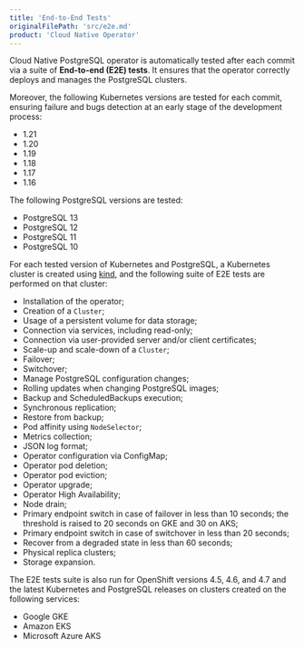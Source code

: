 ```yaml
---
title: 'End-to-End Tests'
originalFilePath: 'src/e2e.md'
product: 'Cloud Native Operator'
---
```


Cloud Native PostgreSQL operator is automatically tested after each
commit via a suite of **End-to-end (E2E) tests**. It ensures that
the operator correctly deploys and manages the PostgreSQL clusters.

Moreover, the following Kubernetes versions are tested for each commit,
ensuring failure and bugs detection at an early stage of the development
process:

* 1.21
* 1.20
* 1.19
* 1.18
* 1.17
* 1.16

The following PostgreSQL versions are tested:

* PostgreSQL 13
* PostgreSQL 12
* PostgreSQL 11
* PostgreSQL 10

For each tested version of Kubernetes and PostgreSQL, a Kubernetes
cluster is created using [kind](https://kind.sigs.k8s.io/),
and the following suite of E2E tests are performed on that cluster:

* Installation of the operator;
* Creation of a `Cluster`;
* Usage of a persistent volume for data storage;
* Connection via services, including read-only;
* Connection via user-provided server and/or client certificates;
* Scale-up and scale-down of a `Cluster`;
* Failover;
* Switchover;
* Manage PostgreSQL configuration changes;
* Rolling updates when changing PostgreSQL images;
* Backup and ScheduledBackups execution;
* Synchronous replication;
* Restore from backup;
* Pod affinity using `NodeSelector`;
* Metrics collection;
* JSON log format;
* Operator configuration via ConfigMap;
* Operator pod deletion;
* Operator pod eviction;
* Operator upgrade;
* Operator High Availability;
* Node drain;
* Primary endpoint switch in case of failover in less than 10 seconds;
  the threshold is raised to 20 seconds on GKE and 30 on AKS;
* Primary endpoint switch in case of switchover in less than 20 seconds;
* Recover from a degraded state in less than 60 seconds;
* Physical replica clusters;
* Storage expansion.

The E2E tests suite is also run for OpenShift versions 4.5, 4.6, and 4.7
and the latest Kubernetes and PostgreSQL releases on clusters created on the
following services:

* Google GKE
* Amazon EKS
* Microsoft Azure AKS
